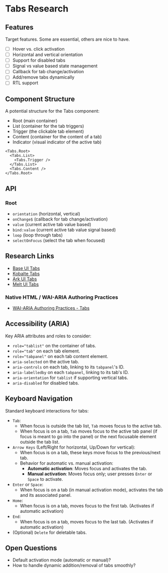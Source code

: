 # Tabs Research



## Features
Target features. Some are essential, others are nice to have.
- [ ] Hover vs. click activation
- [ ] Horizontal and vertical orientation
- [ ] Support for disabled tabs
- [ ] Signal vs value based state management
- [ ] Callback for tab change/activation
- [ ] Add/remove tabs dynamically
- [ ] RTL support

## Component Structure
A potential structure for the Tabs component:

- Root (main container)
- List (container for the tab triggers)
- Trigger (the clickable tab element)
- Content (container for the content of a tab)
- Indicator (visual indicator of the active tab)

```tsx
<Tabs.Root>
  <Tabs.List>
    <Tabs.Trigger />
  </Tabs.List>
  <Tabs.Content />
</Tabs.Root>
```

## API

### Root

- `orientation` (horizontal, vertical)
- `onChange$` (callback for tab change/activation)
- `value` (current active tab value based)
- `bind:value` (current active tab value signal based)
- `loop` (loop through tabs)
- `selectOnFocus` (select the tab when focused)


## Research Links

- [Base UI Tabs](https://base-ui.com/react/components/tabs)
- [Kobalte Tabs](https://kobalte.dev/docs/core/components/tabs)
- [Ark UI Tabs](https://ark-ui.com/docs/components/tabs)
- [Melt UI Tabs](https://next.melt-ui.com/components/tabs/)


### Native HTML / WAI-ARIA Authoring Practices
- [WAI-ARIA Authoring Practices - Tabs](https://www.w3.org/WAI/ARIA/apg/patterns/tabpanel/)

## Accessibility (ARIA)
Key ARIA attributes and roles to consider:
- `role="tablist"` on the container of tabs.
- `role="tab"` on each tab element.
- `role="tabpanel"` on each tab content element.
- `aria-selected` on the active tab.
- `aria-controls` on each tab, linking to its `tabpanel`'s ID.
- `aria-labelledby` on each `tabpanel`, linking to its tab's ID.
- `aria-orientation` for `tablist` if supporting vertical tabs.
- `aria-disabled` for disabled tabs.

## Keyboard Navigation
Standard keyboard interactions for tabs:
- `Tab`:
    - When focus is outside the tab list, `Tab` moves focus to the active tab.
    - When focus is on a tab, `Tab` moves focus to the active tab panel (if focus is meant to go into the panel) or the next focusable element outside the tab list.
- `Arrow Keys` (Left/Right for horizontal, Up/Down for vertical):
    - When focus is on a tab, these keys move focus to the previous/next tab.
    - Behavior for automatic vs. manual activation:
        - **Automatic activation**: Moves focus and activates the tab.
        - **Manual activation**: Moves focus only; user presses `Enter` or `Space` to activate.
- `Enter` or `Space`:
    - When focus is on a tab (in manual activation mode), activates the tab and its associated panel.
- `Home`:
    - When focus is on a tab, moves focus to the first tab. (Activates if automatic activation)
- `End`:
    - When focus is on a tab, moves focus to the last tab. (Activates if automatic activation)
- (Optional) `Delete` for deletable tabs.

## Open Questions
- Default activation mode (automatic or manual)?
- How to handle dynamic addition/removal of tabs smoothly?